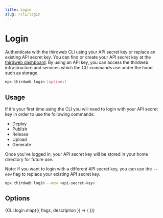 ```yaml
---
title: Login
slug: /cli/login
---
```



# Login

Authenticate with the thirdweb CLI using your API secret key or replace an existing API secret key. You can find or create your API secret key at the [thirdweb dashboard](https://thirdweb.com/create-api-key).
By using an API key, you can access the thirdweb infrastructure and services which the CLI commands use under the hood such as storage. 

```bash
npx thirdweb login [options]
```

## Usage

If it's your first time using the CLI you will need to login with your API secret key in order to use the following commands:

- Deploy
- Publish
- Release
- Upload
- Generate

Once you've logged in, your API secret key will be stored in your home directory for future use.

Note: If you want to login with a different API secret key, you can use the `--new` flag to replace your existing API secret key.

```bash
npx thirdweb login --new <api-secret-key>
```

## Options

<div>
  {CLI.login.map(({ flags, description }) => (
    <CLIOptions flags={flags} description={description} />
  ))}
</div>
